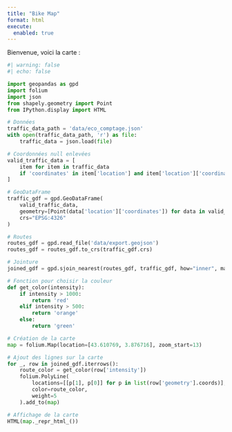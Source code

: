 ```yaml
---
title: "Bike Map"
format: html
execute:
  enabled: true
---
```



Bienvenue, voici la carte :

```python
#| warning: false
#| echo: false

import geopandas as gpd
import folium
import json
from shapely.geometry import Point
from IPython.display import HTML

# Données
traffic_data_path = 'data/eco_comptage.json'
with open(traffic_data_path, 'r') as file:
    traffic_data = json.load(file)

# Coordonnées null enlevées
valid_traffic_data = [
    item for item in traffic_data 
    if 'coordinates' in item['location'] and item['location']['coordinates'][0] is not None and item['location']['coordinates'][1] is not None
]

# GeoDataFrame
traffic_gdf = gpd.GeoDataFrame(
    valid_traffic_data,
    geometry=[Point(data['location']['coordinates']) for data in valid_traffic_data],
    crs="EPSG:4326"
)

# Routes
routes_gdf = gpd.read_file('data/export.geojson')
routes_gdf = routes_gdf.to_crs(traffic_gdf.crs)

# Jointure
joined_gdf = gpd.sjoin_nearest(routes_gdf, traffic_gdf, how="inner", max_distance=100)

# Fonction pour choisir la couleur
def get_color(intensity):
    if intensity > 1000:
        return 'red'
    elif intensity > 500:
        return 'orange'
    else:
        return 'green'

# Création de la carte
map = folium.Map(location=[43.610769, 3.876716], zoom_start=13)

# Ajout des lignes sur la carte
for _, row in joined_gdf.iterrows():
    route_color = get_color(row['intensity'])
    folium.PolyLine(
        locations=[[p[1], p[0]] for p in list(row['geometry'].coords)],
        color=route_color,
        weight=5
    ).add_to(map)

# Affichage de la carte
HTML(map._repr_html_())

```


